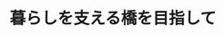 ﻿---
title: "暮らしを支える橋を目指して"
category: "工学院"
vol: "53"
interviewee: "川島 一彦 "
url: ""
tags: []
pdf: "53-3.pdf"
career: ""
preface: "都市部で頻繁に見られる逆L字型橋脚のほとんどは阪神大震災クラスの地震に耐えられない。そこで川島ではこの橋脚の耐震補強実験を通して、耐震基準制定を目指している。"
---
